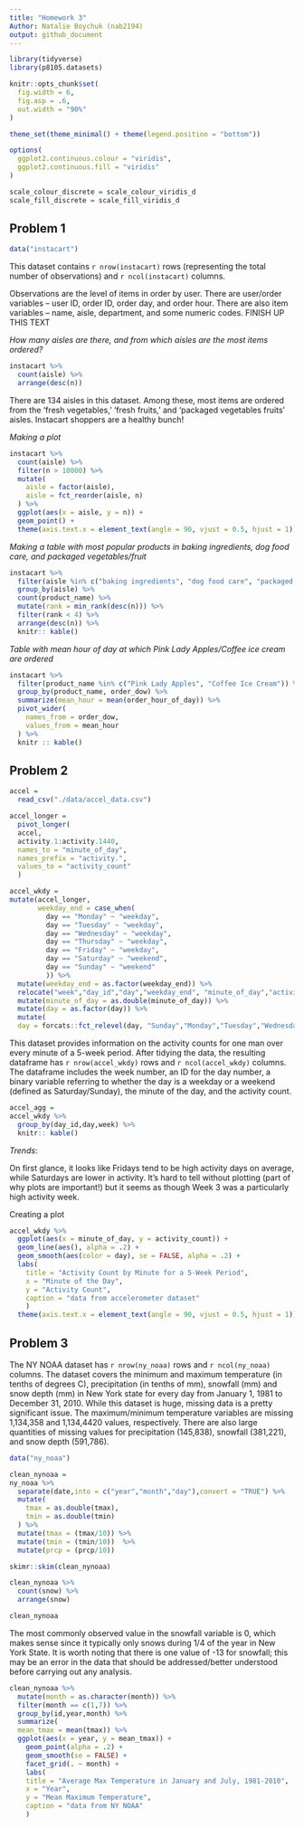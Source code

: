 ```yaml
---
title: "Homework 3"
Author: Natalie Boychuk (nab2194)
output: github_document
---
```



```r
library(tidyverse)
library(p8105.datasets)

knitr::opts_chunk$set(
  fig.width = 6,
  fig.asp = .6,
  out.width = "90%"
)

theme_set(theme_minimal() + theme(legend.position = "bottom"))

options(
  ggplot2.continuous.colour = "viridis",
  ggplot2.continuous.fill = "viridis"
)

scale_colour_discrete = scale_colour_viridis_d
scale_fill_discrete = scale_fill_viridis_d

```

## Problem 1

```r
data("instacart") 
```

This dataset contains `r nrow(instacart)` rows (representing the total number of observations) and `r ncol(instacart)` columns. 

Observations are the level of items in order by user. There are user/order variables -- user ID, order ID, order day, and order hour. There are also item variables -- name, aisle, department, and some numeric codes. FINISH UP THIS TEXT 

*How many aisles are there, and from which aisles are the most items ordered?* 

```r
instacart %>% 
  count(aisle) %>% 
  arrange(desc(n))
```

There are 134 aisles in this dataset. Among these, most items are ordered from the 'fresh vegetables,' 'fresh fruits,' and 'packaged vegetables fruits' aisles. Instacart shoppers are a healthy bunch! 

*Making a plot* 

```r
instacart %>% 
  count(aisle) %>% 
  filter(n > 10000) %>% 
  mutate(
    aisle = factor(aisle),
    aisle = fct_reorder(aisle, n)
  ) %>% 
  ggplot(aes(x = aisle, y = n)) + 
  geom_point() + 
  theme(axis.text.x = element_text(angle = 90, vjust = 0.5, hjust = 1))
```

*Making a table with most popular products in baking ingredients, dog food care, and packaged vegetables/fruit* 
```r
instacart %>% 
  filter(aisle %in% c("baking ingredients", "dog food care", "packaged vegetables fruits")) %>% 
  group_by(aisle) %>% 
  count(product_name) %>% 
  mutate(rank = min_rank(desc(n))) %>% 
  filter(rank < 4) %>% 
  arrange(desc(n)) %>% 
  knitr:: kable()
```

*Table with mean hour of day at which Pink Lady Apples/Coffee ice cream are ordered* 

```r
instacart %>% 
  filter(product_name %in% c("Pink Lady Apples", "Coffee Ice Cream")) %>% 
  group_by(product_name, order_dow) %>% 
  summarize(mean_hour = mean(order_hour_of_day)) %>% 
  pivot_wider(
    names_from = order_dow,
    values_from = mean_hour
  ) %>% 
  knitr :: kable()
```

## Problem 2 

```r
accel = 
  read_csv("./data/accel_data.csv") 

accel_longer = 
  pivot_longer(
  accel,
  activity.1:activity.1440,
  names_to = "minute_of_day",
  names_prefix = "activity.",
  values_to = "activity_count"
  ) 

accel_wkdy = 
mutate(accel_longer,
       weekday_end = case_when(
         day == "Monday" ~ "weekday",
         day == "Tuesday" ~ "weekday",
         day == "Wednesday" ~ "weekday",
         day == "Thursday" ~ "weekday",
         day == "Friday" ~ "weekday",
         day == "Saturday" ~ "weekend",
         day == "Sunday" ~ "weekend"
         )) %>% 
  mutate(weekday_end = as.factor(weekday_end)) %>% 
  relocate("week","day_id","day","weekday_end", "minute_of_day","activity_count") %>% 
  mutate(minute_of_day = as.double(minute_of_day)) %>% 
  mutate(day = as.factor(day)) %>%
  mutate(
  day = forcats::fct_relevel(day, "Sunday","Monday","Tuesday","Wednesday","Thursday","Friday","Saturday")) 

```

This dataset provides information on the activity counts for one man over every minute of a 5-week period. After tidying the data, the resulting dataframe has `r nrow(accel_wkdy)` rows and `r ncol(accel_wkdy)` columns. The dataframe includes the week number, an ID for the day number, a binary variable referring to whether the day is a weekday or a weekend (defined as Saturday/Sunday), the minute of the day, and the activity count.

```r
accel_agg = 
accel_wkdy %>%
  group_by(day_id,day,week) %>% 
  knitr:: kable()
```

*Trends*: 

On first glance, it looks like Fridays tend to be high activity days on average, while Saturdays are lower in activity. It's hard to tell without plotting (part of why plots are important!) but it seems as though Week 3 was a particularly high activity week. 

Creating a plot 
```r
accel_wkdy %>% 
  ggplot(aes(x = minute_of_day, y = activity_count)) +
  geom_line(aes(), alpha = .2) + 
  geom_smooth(aes(color = day), se = FALSE, alpha = .2) +
  labs(
    title = "Activity Count by Minute for a 5-Week Period",
    x = "Minute of the Day",
    y = "Activity Count",
    caption = "data from accelerometer dataset"
    )
  theme(axis.text.x = element_text(angle = 90, vjust = 0.5, hjust = 1))
```


## Problem 3 

The NY NOAA dataset has `r nrow(ny_noaa)` rows and `r ncol(ny_noaa)` columns. The dataset covers the minimum and maximum temperature (in tenths of degrees C), precipitation (in tenths of mm), snowfall (mm) and snow depth (mm) in New York state for every day from January 1, 1981 to December 31, 2010. While this dataset is huge, missing data is a pretty significant issue. The maximum/minimum temperature variables are missing 1,134,358 and 1,134,4420 values, respectively. There are also large quantities of missing values for precipitation (145,838), snowfall (381,221), and snow depth (591,786). 

```r
data("ny_noaa")

clean_nynoaa = 
ny_noaa %>% 
  separate(date,into = c("year","month","day"),convert = "TRUE") %>% 
  mutate(
    tmax = as.double(tmax),
    tmin = as.double(tmin)
  ) %>% 
  mutate(tmax = (tmax/10)) %>% 
  mutate(tmin = (tmin/10))  %>% 
  mutate(prcp = (prcp/10)) 

skimr::skim(clean_nynoaa)

clean_nynoaa %>%
  count(snow) %>% 
  arrange(snow)

clean_nynoaa

```

The most commonly observed value in the snowfall variable is 0, which makes sense since it typically only snows during 1/4 of the year in New York State. It is worth noting that there is one value of -13 for snowfall; this may be an error in the data that should be addressed/better understood before carrying out any analysis. 

```r
clean_nynoaa %>% 
  mutate(month = as.character(month)) %>% 
  filter(month == c(1,7)) %>% 
  group_by(id,year,month) %>% 
  summarize(
  mean_tmax = mean(tmax)) %>% 
  ggplot(aes(x = year, y = mean_tmax)) + 
    geom_point(alpha = .2) + 
    geom_smooth(se = FALSE) + 
    facet_grid(. ~ month) + 
    labs(
    title = "Average Max Temperature in January and July, 1981-2010",
    x = "Year",
    y = "Mean Maximum Temperature",
    caption = "data from NY NOAA"
    )

```




